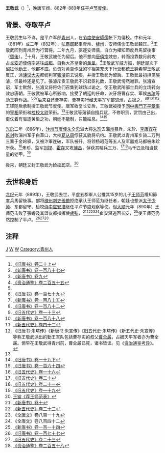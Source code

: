 {{Infobox Biography
| subject_name=王敬武
| date_of_birth  = 不詳
| place_of_birth = [[唐朝|唐朝]]
| date_of_death  = 889年10月28日
| place_of_death = [[唐朝|唐朝]]
| occupation     = [[唐朝|唐朝]]军阀、[[平卢节度使|平卢节度使]]
}}

'''王敬武'''（{{bd|?||889年|10月28日|catIdx=W王}}）<ref name=BT20-1>[[:s:旧唐书/卷20上|《旧唐书》卷二十上]]</ref>，晚唐军阀，882年-889年任[[平卢节度使|平卢节度使]]。

== 背景、夺取平卢 ==
王敬武生年不详，是平卢军部[[青州|青州]]人，在[[节度使|节度使]][[安師儒|安師儒]]帐下为偏校。中和元年（881年）或二年（882年），[[弘霸郎|弘霸郎]]起事青州、[[棣州|棣州]]，安师儒命王敬武镇压。<ref name=NBT187>[[:s:新唐书/卷187|《新唐书》卷一百八十七]]</ref>王敬武回到青州后为行营将，二年九月，驱逐安师儒，自立为權知節度兵馬留後事（[[留後|留後]]）。<ref>[[:s:新唐书/卷9|《新唐书》卷九]]</ref>十月，王敬武被任为留后。他不想向[[唐僖宗|唐僖宗]]效忠，转而投靠数月前攻占[[长安|长安]]迫使僖宗逃往[[成都|成都]]、自称大齐皇帝的[[黄巢|黄巢]]。<ref name=ZZTJ255>[[:s:资治通鉴/卷255|《资治通鉴》卷二百五十五]]</ref>王敬武军威方振，朝廷屡次下诏征他勤王，他都不应。负责对黄巢作战的宰相兼充天下行营都统[[王铎_(唐朝)|王铎]]希望王敬武反正，派[[谏议大夫|谏议大夫]]都统判官[[張濬|張濬]]前去说服，并授王敬武为留后。王敬武最初拒见張濬，但最终还是见了。張濬斥责王敬武不识君臣礼数，王敬武愕然谢罪。张濬宣诏，军士默然，张濬又将将佐们召集到球场以谕之，使王敬武所部士兵的立场转向效忠唐朝。王敬武被军心所影响，接受了朝廷的任命，派牙将曹存实、军候[[朱瑄|朱瑄]]等助王铎作战。<ref name=ZZTJ255/><ref>[[:s:旧唐书/卷179|《旧唐书》卷一百七十九]]</ref><ref>[[:s:新唐书/卷185|《新唐书》卷一百八十五]]</ref>后来召还曹存实，曹存实行经[[天平军|天平军]]军部[[郓州|郓州]]，占据之。<ref>[[:s:旧唐书/卷182|《旧唐书》卷一百八十二]]</ref><ref>[[:s:旧五代史/卷13|《旧五代史》卷一十三]]</ref><ref>[[:s:新唐书/卷188|《新唐书》卷一百八十八]]</ref><ref>[[:s:新五代史/卷42|《新五代史》卷四十二]]</ref><ref>《旧唐书·朱瑄传》《新唐书·朱宣传》《旧五代史·朱瑄传》《新五代史·朱宣传》等称王敬武派出的勤王军队包括曹存实的叔父[[曹全晸|曹全晸]]，占据天平军者亦为曹全晸。但早在王敬武得青州前，曹全晸已死，诸书皆误。见《[[资治通鉴考异|资治通鉴考异]]》。</ref>王铎随后承制授王敬武节度使。唐军收复长安后，王敬武被授予[[同中書門下平章事|同中書門下平章事]]的[[宰相|宰相]]荣衔和[[检校太尉|检校太尉]]荣衔。<ref name=NBT187/>王敬武等藩镇自擅兵赋，不修职贡，赏罚由己出，更仗着有驱逐黄巢之功，朝廷不能制，只能姑息。<ref>[[:s:旧唐书/卷19下|《旧唐书》卷一十九下]]</ref><ref>[[:s:旧唐书/卷164|《旧唐书》卷一百六十四]]</ref>

[[光启|光启]]二年（886年），[[汴州节度使|汴州节度使]][[朱全忠|朱全忠]]派大将[[朱珍|朱珍]]去[[淄州|淄州]]募兵，朱珍、[[李唐宾_(唐朝)|李唐宾]]在[[乾封|乾封]]败淄州军于白草口，大校[[葛从周|葛从周]]俘获其骁将巩约。王敬武以青州军步骑二万列三寨于金岭驿，又被汴軍连破，军队被歼，将领杨昭范等五人及军器戎马都被朱珍所获。<ref>[[:s:旧五代史/卷16|《旧五代史》卷一十六]]</ref>朱珍、监军[[刘捍|刘捍]]、[[霍存|霍存]]又攻[[博昌|博昌]]，俘获其精兵三万、<ref>[[:s:旧五代史/卷20|《旧五代史》卷二十]]</ref><ref>[[:s:旧五代史/卷21|《旧五代史》卷二十一]]</ref>马千匹及相当数量的铠甲。<ref>[[:s:旧五代史/卷19|《旧五代史》卷一十九]]</ref>

後來，朝廷又封王敬武为[[检校|检校]][[司空|司空]]。<ref>[[:s:荐王师范表|王镕《荐王师范表》]]</ref>

== 去世和身后 ==
[[龙纪|龙纪]]元年（889年），王敬武去世，平盧五郡軍人公推其15岁的儿子[[王师范|王师范]]權知節度兵馬留後事。部将[[棣州|棣州]][[刺史|刺史]][[張蟾|張蟾]]拒绝承认王师范为继任者，朝廷也想派[[太子少师|太子少师]]、东都留守、检校[[侍中|侍中]][[崔安潛|崔安潛]]继任平卢节度观察等使。但[[大顺_(唐朝)|大顺]]元年（890年）王师范击败了張蟾及其盟友都指挥使[[盧弘|盧弘]]，<ref>[[:s:新唐书/卷10|《新唐书》卷十]]</ref><ref>[[:s:新五代史/卷22|《新五代史》卷二十二]]</ref><ref>《[[全唐文|全唐文]]》卷八百一十九</ref><ref>《全唐文》卷八百四十二</ref>崔安潛逃回长安，<ref>[[:s:新唐书/卷114|《新唐书》卷一百一十四]]</ref>使王师范仍然控制了平卢。<ref>[[:s:旧唐书/卷177|《旧唐书》卷一百七十七]]</ref><ref>[[:s:旧五代史/卷23|《旧五代史》卷二十三]]</ref><ref>[[:s:资治通鉴/卷258|《资治通鉴》卷二百五十八]]</ref>

== 注释 ==
{{reflist|2}}

[[Category:王姓|J]]
[[Category:平卢节度使|W]]
[[Category:唐朝同中书门下平章事|W]]
[[Category:青州人|Category:青州人]]